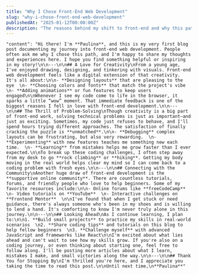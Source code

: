 ```yaml
---
title: "Why I Chose Front-End Web Development"
slug: "why-i-chose-front-end-web-development"
publishedAt: "2025-01-12T00:00:00Z"
description: "The reasons behind my shift to front-end and why this path excites me."
---
```


    "content": "Hi there! I'm **Paulina**, and this is my very first blog post documenting my journey into front-end web development. People often ask me why I chose this path, and I'm happy to share my thoughts and experiences here. I hope you find something helpful or inspiring in my story!\n\n---\n\n## A Love for Creativity\nFrom a young age, I've enjoyed drawing, designing, and tinkering with visuals. Front-end web development feels like a digital extension of that creativity. It's all about:\n\n- **Designing layouts** that are pleasing to the eye  \n- **Choosing colors and fonts** that match the project's vibe  \n- **Adding animations** or fun features to keep users engaged\n\nWhenever I see my code come to life in the browser, it sparks a little “wow” moment. That immediate feedback is one of the biggest reasons I fell in love with front-end development.\n\n---\n\n## The Thrill of Problem-Solving\nThough creativity is a big part of front-end work, solving technical problems is just as important—and just as exciting. Sometimes, my code just refuses to behave, and I'll spend hours trying different approaches. The satisfaction of finally cracking the puzzle is **unmatched**.\n\n- **Debugging** complex layouts can be frustrating, but also very rewarding.  \n- **Experimenting** with new features teaches me something new each time.  \n- **Learning** from mistakes helps me grow faster than I ever expected.\n\nTo break up these coding challenges, I often step away from my desk to go **rock climbing** or **hiking**. Getting my body moving in the real world helps clear my mind so I can come back to a coding problem with fresh eyes.\n\n---\n\n## Connecting with the Community\nAnother huge draw of front-end development is the **supportive online community**. There are countless tutorials, forums, and friendly people who love to help beginners. Some of my favorite resources include:\n\n- Online forums like **freeCodeCamp**  \n- Video tutorials on **YouTube**  \n- Interactive challenges on **Frontend Mentor**  \n\nI've found that when I get stuck or need guidance, there's always someone who's been in my shoes and is willing to lend a hand. It's comforting to know I'm never truly alone in this journey.\n\n---\n\n## Looking Ahead\nAs I continue learning, I plan to:\n\n1. **Build small projects** to practice my skills in real-world scenarios  \n2. **Share coding tips** and tutorials on this blog to help fellow beginners  \n3. **Challenge myself** with advanced JavaScript and frameworks like React\n\nI'm excited about what lies ahead and can't wait to see how my skills grow. If you're also on a coding journey, or even thinking about starting one, feel free to follow along. I'll be posting more articles about what I learn, mistakes I make, and small victories along the way.\n\n---\n\n## Thank You for Stopping By\nI'm thrilled you're here, and I appreciate you taking the time to read this post.\n\nUntil next time,\n**Paulina**"
